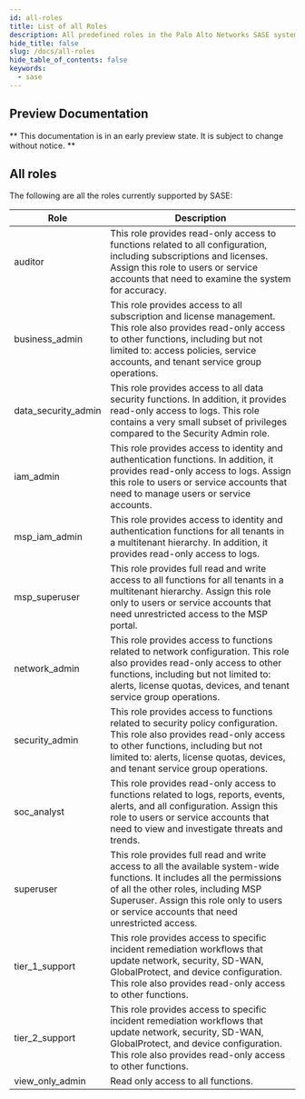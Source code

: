 ```yaml
---
id: all-roles
title: List of all Roles
description: All predefined roles in the Palo Alto Networks SASE system.
hide_title: false
slug: /docs/all-roles
hide_table_of_contents: false
keywords:
  - sase
---
```


<head>
  <meta name="robots" content="noindex"/>
</head>

## Preview Documentation

** This documentation is in an early preview state. It is subject to change without notice. **

## All roles

The following are all the roles currently supported by SASE:

[//]: # (Content below this line is generated by script. Please do not change this comment.)

| Role | Description |
|------|-------------|
| auditor | This role provides read-only access to functions related to all configuration, including subscriptions and licenses. Assign this role to users or service accounts that need to examine the system for accuracy. |
| business_admin | This role provides access to all subscription and license management. This role also provides read-only access to other functions, including but not limited to: access policies, service accounts, and tenant service group operations. |
| data_security_admin | This role provides access to all data security functions. In addition, it provides read-only access to logs. This role contains a very small subset of privileges compared to the Security Admin role. |
| iam_admin | This role provides access to identity and authentication functions. In addition, it provides read-only access to logs. Assign this role to users or service accounts that need to manage users or service accounts. |
| msp_iam_admin | This role provides access to identity and authentication functions for all tenants in a multitenant hierarchy. In addition, it provides read-only access to logs. |
| msp_superuser | This role provides full read and write access to all functions for all tenants in a multitenant hierarchy.  Assign this role only to users or service accounts that need unrestricted access to the MSP portal. |
| network_admin | This role provides access to functions related to network configuration. This role also provides read-only access to other functions, including but not limited to: alerts, license quotas, devices, and tenant service group operations. |
| security_admin | This role provides access to functions related to security policy configuration. This role also provides read-only access to other functions, including but not limited to: alerts, license quotas, devices, and tenant service group operations. |
| soc_analyst | This role provides read-only access to functions related to logs, reports, events, alerts, and all configuration. Assign this role to users or service accounts that need to view and investigate threats and trends. |
| superuser | This role provides full read and write access to all the available system-wide functions. It includes all the permissions of all the other roles, including MSP Superuser. Assign this role only to users or service accounts that need unrestricted access. |
| tier_1_support | This role provides access to specific incident remediation workflows that update network, security, SD-WAN, GlobalProtect, and device configuration. This role also provides read-only access to other functions. |
| tier_2_support | This role provides access to specific incident remediation workflows that update network, security, SD-WAN, GlobalProtect, and device configuration. This role also provides read-only access to other functions. |
| view_only_admin | Read only access to all functions. |
